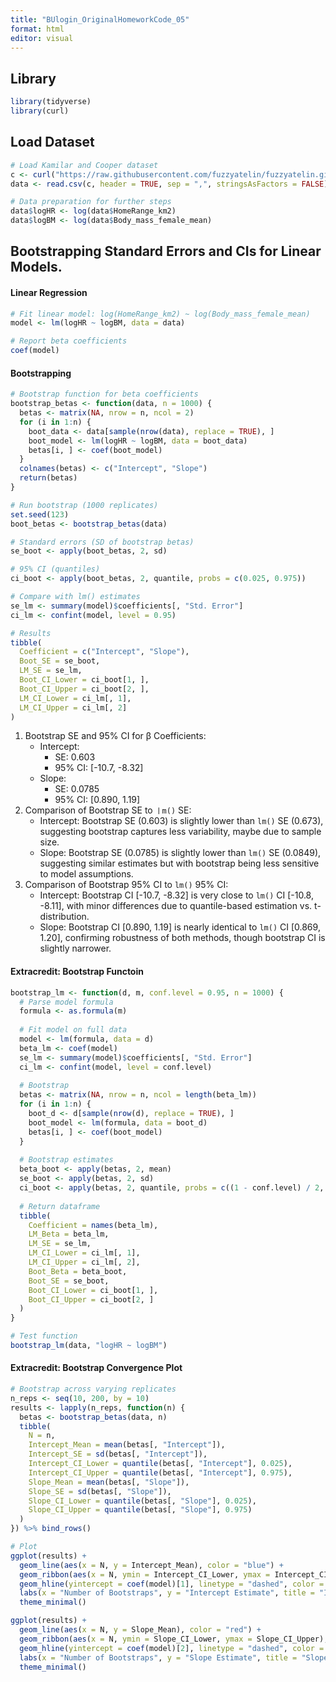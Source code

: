 ```yaml
---
title: "BUlogin_OriginalHomeworkCode_05"
format: html
editor: visual
---
```


## Library

```r
library(tidyverse)
library(curl)
```

## Load Dataset

```r
# Load Kamilar and Cooper dataset
c <- curl("https://raw.githubusercontent.com/fuzzyatelin/fuzzyatelin.github.io/refs/heads/master/AN588_Spring25/KamilarAndCooperData.csv")
data <- read.csv(c, header = TRUE, sep = ",", stringsAsFactors = FALSE)

# Data preparation for further steps
data$logHR <- log(data$HomeRange_km2)
data$logBM <- log(data$Body_mass_female_mean)
```

## Bootstrapping Standard Errors and CIs for Linear Models.

#### Linear Regression

```r
# Fit linear model: log(HomeRange_km2) ~ log(Body_mass_female_mean)
model <- lm(logHR ~ logBM, data = data) 

# Report beta coefficients
coef(model)
```

#### Bootstrapping

```r
# Bootstrap function for beta coefficients
bootstrap_betas <- function(data, n = 1000) {
  betas <- matrix(NA, nrow = n, ncol = 2)
  for (i in 1:n) {
    boot_data <- data[sample(nrow(data), replace = TRUE), ]
    boot_model <- lm(logHR ~ logBM, data = boot_data)
    betas[i, ] <- coef(boot_model)
  }
  colnames(betas) <- c("Intercept", "Slope")
  return(betas)
}

# Run bootstrap (1000 replicates)
set.seed(123)
boot_betas <- bootstrap_betas(data)

# Standard errors (SD of bootstrap betas)
se_boot <- apply(boot_betas, 2, sd)

# 95% CI (quantiles)
ci_boot <- apply(boot_betas, 2, quantile, probs = c(0.025, 0.975))

# Compare with lm() estimates
se_lm <- summary(model)$coefficients[, "Std. Error"]
ci_lm <- confint(model, level = 0.95)

# Results
tibble(
  Coefficient = c("Intercept", "Slope"),
  Boot_SE = se_boot,
  LM_SE = se_lm,
  Boot_CI_Lower = ci_boot[1, ],
  Boot_CI_Upper = ci_boot[2, ],
  LM_CI_Lower = ci_lm[, 1],
  LM_CI_Upper = ci_lm[, 2]
)
```

1.  Bootstrap SE and 95% CI for β Coefficients:
    -   Intercept:
        -   SE: 0.603
        -   95% CI: \[-10.7, -8.32\]
    -   Slope:
        -   SE: 0.0785
        -   95% CI: \[0.890, 1.19\]
2.  Comparison of Bootstrap SE to `ㅣm()` SE:
    -   Intercept: Bootstrap SE (0.603) is slightly lower than `lm()` SE (0.673), suggesting bootstrap captures less variability, maybe due to sample size.
    -   Slope: Bootstrap SE (0.0785) is slightly lower than `lm()` SE (0.0849), suggesting similar estimates but with bootstrap being less sensitive to model assumptions.
3.  Comparison of Bootstrap 95% CI to `lm()` 95% CI:
    -   Intercept: Bootstrap CI \[-10.7, -8.32\] is very close to `lm()` CI \[-10.8, -8.11\], with minor differences due to quantile-based estimation vs. t-distribution.
    -   Slope: Bootstrap CI \[0.890, 1.19\] is nearly identical to `lm()` CI \[0.869, 1.20\], confirming robustness of both methods, though bootstrap CI is slightly narrower.

#### Extracredit: Bootstrap Functoin

```r
bootstrap_lm <- function(d, m, conf.level = 0.95, n = 1000) {
  # Parse model formula
  formula <- as.formula(m)
  
  # Fit model on full data
  model <- lm(formula, data = d)
  beta_lm <- coef(model)
  se_lm <- summary(model)$coefficients[, "Std. Error"]
  ci_lm <- confint(model, level = conf.level)
  
  # Bootstrap
  betas <- matrix(NA, nrow = n, ncol = length(beta_lm))
  for (i in 1:n) {
    boot_d <- d[sample(nrow(d), replace = TRUE), ]
    boot_model <- lm(formula, data = boot_d)
    betas[i, ] <- coef(boot_model)
  }
  
  # Bootstrap estimates
  beta_boot <- apply(betas, 2, mean)
  se_boot <- apply(betas, 2, sd)
  ci_boot <- apply(betas, 2, quantile, probs = c((1 - conf.level) / 2, (1 + conf.level) / 2))
  
  # Return dataframe
  tibble(
    Coefficient = names(beta_lm),
    LM_Beta = beta_lm,
    LM_SE = se_lm,
    LM_CI_Lower = ci_lm[, 1],
    LM_CI_Upper = ci_lm[, 2],
    Boot_Beta = beta_boot,
    Boot_SE = se_boot,
    Boot_CI_Lower = ci_boot[1, ],
    Boot_CI_Upper = ci_boot[2, ]
  )
}

# Test function
bootstrap_lm(data, "logHR ~ logBM")
```

#### Extracredit: Bootstrap Convergence Plot

```r
# Bootstrap across varying replicates
n_reps <- seq(10, 200, by = 10)
results <- lapply(n_reps, function(n) {
  betas <- bootstrap_betas(data, n)
  tibble(
    N = n,
    Intercept_Mean = mean(betas[, "Intercept"]),
    Intercept_SE = sd(betas[, "Intercept"]),
    Intercept_CI_Lower = quantile(betas[, "Intercept"], 0.025),
    Intercept_CI_Upper = quantile(betas[, "Intercept"], 0.975),
    Slope_Mean = mean(betas[, "Slope"]),
    Slope_SE = sd(betas[, "Slope"]),
    Slope_CI_Lower = quantile(betas[, "Slope"], 0.025),
    Slope_CI_Upper = quantile(betas[, "Slope"], 0.975)
  )
}) %>% bind_rows()

# Plot
ggplot(results) +
  geom_line(aes(x = N, y = Intercept_Mean), color = "blue") +
  geom_ribbon(aes(x = N, ymin = Intercept_CI_Lower, ymax = Intercept_CI_Upper), alpha = 0.2, fill = "blue") +
  geom_hline(yintercept = coef(model)[1], linetype = "dashed", color = "black") +
  labs(x = "Number of Bootstraps", y = "Intercept Estimate", title = "Intercept: Bootstrap Convergence") +
  theme_minimal()

ggplot(results) +
  geom_line(aes(x = N, y = Slope_Mean), color = "red") +
  geom_ribbon(aes(x = N, ymin = Slope_CI_Lower, ymax = Slope_CI_Upper), alpha = 0.2, fill = "red") +
  geom_hline(yintercept = coef(model)[2], linetype = "dashed", color = "black") +
  labs(x = "Number of Bootstraps", y = "Slope Estimate", title = "Slope: Bootstrap Convergence") +
  theme_minimal()
```
